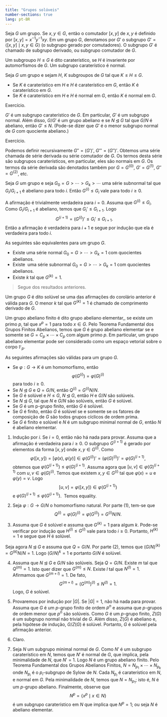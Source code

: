 ```yaml
---
title: "Grupos solúveis"
number-sections: true
lang: pt-BR
---
```




<div class="definition">
Seja $G$ um grupo. Se $x,y\in G$, então o comutador $[x,y]$ de $x,y$ é definido por $[x,y]=x^{-1}y^{-1}xy$. Em um grupo $G$, denotamos por $G'$ o subgrupo $G'=\left< [x,y] \mid x,y\in G\right>$ (o subgrupo gerado por comutadores). O subgrupo $G'$ é chamado de subgrupo derivado, ou subgrupo comutador de $G$.
</div>

<div class="definition">
Um subgroupo $H\leq G$ é dito caraterístico, se $H$ é invariente por automorfismos de $G$. Um subgrupo caraterístico é normal.
</div>

<div class="lemma">
Seja $G$ um grupo e sejam $H$, $K$ subgroupos de $G$ tal que $K\leq H\leq G$.

* Se $K$ é caraterístico em $H$ e $H$ é caraterístico em $G$, então $K$ é caraterístico em $G$.
* Se $K$ é caraterístico em $H$ e $H$ é normal em $G$, então $K$ é normal em $G$.
</div>
<div class="proof">Exercício.</div>

<div class="lemma">
$G'$ é um subgrupo caraterístico de $G$. Em particular, $G'$ é um subgrupo normal. Além disso, $G/G'$ é um grupo abeliano e se $N\unlhd G$ tal que $G/N$ é abeliano, então $G'\leq N$. (Pode-se dizer que $G'$ é o menor subgrupo normal de $G$ com quociente abeliano.)
</div>

<div class="proof">Exercício.</div>

<div class="definition">
Podemos definir recursivamente $G''=(G')'$, $G'''=(G'')'$. Obtemos uma série chamada de série derivada ou série comutador de $G$. Os termos desta série são subgrupos caraterísticos, em particular, eles são normais em $G$. Os termos da série derivada são denotados também por $G=G^{(0)}$, $G'=G^{(1)}$, $G''=G^{(2)}$, etc.
</div>

<div class="lemma">
Seja $G$ um grupo e seja $G_0=G>\cdots> G_k>\cdots$ uma série subnormal tal que $G_i/G_{i+1}$ é abeliano para todo $i$. Então $G^{(i)}\leq G_i$ vale para todo $i\geq 0$.
</div>

<div class="proof">
A afirmação é trivialmente verdadeira para $i=0$. Assuma que $G^{(i)}\leq G_i$. Como $G_i/G_{i+1}$ é abeliano, temos que $G_i'\leq G_{i+1}$. Logo
$$
G^{(i+1)}=(G^{(i)})'\leq G_i'\leq G_{i+1}.
$$
Então a afirmação é verdadeira para $i+1$ e segue por indução que ela é verdadeira para todo $i$.
</div>

<div class="corollary">
As seguintes são equivalentes para um grupo $G$.

* Existe uma série normal $G_0=G>\cdots >G_k=1$ com quocientes abelianos.
* Existe  uma série subnormal $G_0=G>\cdots> G_k=1$ com quocientes abelianos.
* Existe $k$ tal que $G^{(k)}=1$.
</div>

<div class="proof">>Segue dos resultados anteriores.
</div>

<div class="definition">
Um grupo $G$ é dito solúvel se uma das afirmações do corolário anterior é válida para $G$. O menor $k$ tal que $G^{(k)}=1$ é chamado de comprimento derivado de $G$.
</div>

Um grupo abeliano finito é dito grupo abeliano elementar,, se existe um primo $p$, tal que $x^p=1$ para todo $x\in G$. Pelo Teorema Fundamental dos Grupos Finitos Abelianos, temos que $G$ é grupo abeliano elementar se e somente se $G=C_p\times\cdots \times C_p$ com algum primo $p$. Em particular, um grupo abeliano elementar pode ser considerado como um espaço vetorial sobre o corpo $\mathbb F_p$.

<div class="lemma">
As seguintes afirmações são válidas para um grupo $G$.

* Se $\varphi:G\rightarrow K$ é um homomorfismo, então
$$
\varphi(G^{(i)})=\varphi(G)^{(i)}
$$
para todo $i\geq 0$.
* Se $N\unlhd G$ e $Q=G/N$, então $Q^{(i)}= G^{(i)}N/N$.
* Se $G$ é solúvel e $H\leq G$, $N\unlhd G$, então $H$ e $G/N$ são solúveis.
* Se $N\unlhd G$, tal que $N$ e $G/N$ são solúveis, então $G$ é solúvel.
* Se $G$ é um p-grupo finito, então $G$ é solúvel.
* Se $G$ é finito, então $G$ é solúvel se e somente se os fatores de composição de $G$ são todos grupos cíclicos de ordem prima.
* Se $G$ é finito e solúvel e $N$ é um subgrupo minimal normal de $G$, então $N$ é abeliano elementar.
</div>

<div class="proof">
1. Indução por $i$. Se $i=0$, então não há nada para provar. Assuma que a afirmação é verdadeira para $i\geq 0$.
O subgrupo $G^{(i+1)}$ é gerado por elementos da forma $[x,y]$ onde $x,y\in G^{(i)}$. Como
$$
\varphi([x,y])=[\varphi(x),\varphi(y)]\in \varphi(G^{(i)})'=(\varphi(G)^{(i)})'=\varphi(G)^{(i+1)},
$$
obtemos que $\varphi(G^{(i+1)})\leq \varphi(G)^{(i+1)}$.
Assuma agora que $[u,v]\in\varphi(G)^{(i+1)}$ com $u,v\in \varphi(G)^{(i)}$. Temos que existem $x,y\in G^{(i)}$ tal que $\varphi(x)=u$ e $\varphi(y)=v$. Logo
$$
[u,v]=\varphi([x,y])\in \varphi(G^{(i+1)})
$$
e $\varphi(G)^{(i+1)}\leq \varphi(G^{(i+1)})$.  Temos equality.

1. Seja $\varphi:G\rightarrow G/N$ o homomorfismo natural. Por parte (1), tem-se que
$$
Q^{(i)}=\varphi(G)^{(i)}=\varphi(G^{(i)})=G^{(i)}N/N.
$$

3. Assuma que $G$ é solúvel e assuma que $G^{(k)}=1$ para algum $k$. Pode-se verificar por indução que $H^{(i)}\leq G^{(i)}$ vale para todo $i\geq 0$. Portanto, $H^{(k)}=1$ e segue que $H$ é solúvel.

Seja agora $N\unlhd G$ e assuma que $Q=G/N$. Por parte (2), temos que $(G/N)^{(k)}= G^{(k)}N/N=1$. Logo $(G/N)^k=1$ e portanto $G/N$ é solúvel.

4. Assuma que $N\unlhd G$ e $G/N$ são solúveis. Seja $Q=G/N$. Existe $m$ tal que $Q^{(m)}=1$. Isto quer dizer que $G^{(m)}\leq N$. Existe $l$ tal que $N^{(l)}=1$. Afirmamos que $G^{(m+l)}=1$. De fato,
$$
G^{(m+l)}=(G^{(m)})^{(l)}\leq N^{(l)}=1.
$$
Logo, $G$ é solúvel.

5. Provaremos por indução por $|G|$. Se $|G|=1$, não há nada para provar. Assuma que $G$ é um $p$-grupo finito de ordem $p^n$ e assuma que $p$-grupos de ordem menor que $p^n$ são solúveis. Como $G$ é um $p$-grupo finito, $Z(G)$ é um subgrupo normal não trivial de $G$. Além disso, $Z(G)$ é abeliano e, pela hipótese de indução, $G/Z(G)$ é solúvel. Portanto, $G$ é solúvel pela afirmação anterior.

6. Claro.

7. Seja $N$ um subgrupo minimal normal de $G$. Como $N'$ é um subgrupo caraterístico em $N$, temos que $N'$ é normal de $G$, que implica, pela minimalidade de $N$, que $N'=1$. Logo $N$ é um grupo abeliano finito. Pelo Teorema Fundamental dos Grupos Abelianos Finitos, $N=N_{p_1}\times \cdots \times N_{p_k}$ onde $N_{p_i}$ é o $p_i$-subgrupo de Sylow de $N$. Cada $N_{p_i}$ é caraterístico em $N$, e normal em $G$. Pela minimalidade de $N$, temos que $N=N_{p_1}$; isto é, $N$ é um $p$-grupo abeliano. Finalmente, observe que
$$
N^p=\{x^p\mid x\in N\}
$$
é um subgrupo caraterístico em $N$ que implica que $N^p=1$; ou seja $N$ é abeliano elementar.
</div>